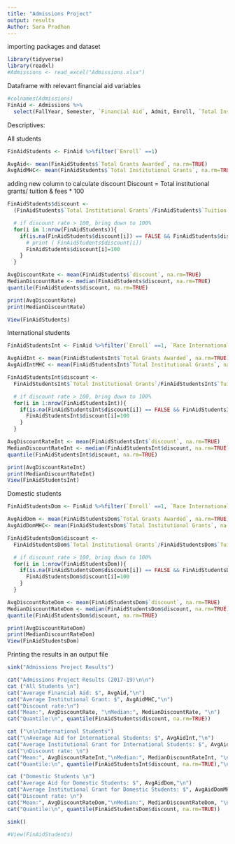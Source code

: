 ```yaml
---
title: "Admissions Project"
output: results
Author: Sara Pradhan
---
```


importing packages and dataset
```r
library(tidyverse)
library(readxl)
#Admissions <- read_excel("Admissions.xlsx")
```

Dataframe with relevant financial aid variables
```r
#colnames(Admissions) 
FinAid <- Admissions %>% 
  select(FallYear, Semester, `Financial Aid`, Admit, Enroll, `Total Institutional Grants`, `Total Grants Awarded`, `Race International`, `Tuition Fees`, `Total Budget`)
```

Descriptives:

All students
```r
FinAidStudents <- FinAid %>%filter(`Enroll` ==1)

AvgAid<- mean(FinAidStudents$`Total Grants Awarded`, na.rm=TRUE)
AvgAidMHC<- mean(FinAidStudents$`Total Institutional Grants`, na.rm=TRUE)

```

adding new column to calculate discount
Discount = Total institutional grants/ tuition & fees * 100
```r
FinAidStudents$discount <- 
  (FinAidStudents$`Total Institutional Grants`/FinAidStudents$`Tuition Fees`)*100

  # if discount rate > 100, bring down to 100%
  for(i in 1:nrow(FinAidStudents)){
    if(is.na(FinAidStudents$discount[i]) == FALSE && FinAidStudents$discount[i]>100){
      # print ( FinAidStudents$discount[i])
      FinAidStudents$discount[i]=100
    }
  }

AvgDiscountRate <- mean(FinAidStudents$`discount`, na.rm=TRUE)
MedianDiscountRate <- median(FinAidStudents$discount, na.rm=TRUE)
quantile(FinAidStudents$discount, na.rm=TRUE) 

print(AvgDiscountRate)
print(MedianDiscountRate)

View(FinAidStudents)
```

International students 
```r
FinAidStudentsInt <- FinAid %>%filter(`Enroll` ==1, `Race International`==1)

AvgAidInt <- mean(FinAidStudentsInt$`Total Grants Awarded`, na.rm=TRUE)
AvgAidIntMHC <- mean(FinAidStudentsInt$`Total Institutional Grants`, na.rm=TRUE)

FinAidStudentsInt$discount <- 
  FinAidStudentsInt$`Total Institutional Grants`/FinAidStudentsInt$`Tuition Fees`*100

  # if discount rate > 100, bring down to 100%
  for(i in 1:nrow(FinAidStudentsInt)){
    if(is.na(FinAidStudentsInt$discount[i]) == FALSE && FinAidStudentsInt$discount[i]>100){
      FinAidStudentsInt$discount[i]=100
    }
  }

AvgDiscountRateInt <- mean(FinAidStudentsInt$`discount`, na.rm=TRUE)
MedianDiscountRateInt <- median(FinAidStudentsInt$discount, na.rm=TRUE)
quantile(FinAidStudentsInt$discount, na.rm=TRUE) 

print(AvgDiscountRateInt)
print(MedianDiscountRateInt)
View(FinAidStudentsInt)

```

Domestic students 
```r
FinAidStudentsDom <- FinAid %>%filter(`Enroll` ==1, `Race International`==0)

AvgAidDom <- mean(FinAidStudentsDom$`Total Grants Awarded`, na.rm=TRUE)
AvgAidDomMHC<- mean(FinAidStudentsDom$`Total Institutional Grants`, na.rm=TRUE)

FinAidStudentsDom$discount <- 
  FinAidStudentsDom$`Total Institutional Grants`/FinAidStudentsDom$`Tuition Fees`*100

  # if discount rate > 100, bring down to 100%
  for(i in 1:nrow(FinAidStudentsDom)){
    if(is.na(FinAidStudentsDom$discount[i]) == FALSE && FinAidStudentsDom$discount[i]>100){
      FinAidStudentsDom$discount[i]=100
    }
  }

AvgDiscountRateDom <- mean(FinAidStudentsDom$`discount`, na.rm=TRUE)
MedianDiscountRateDom <- median(FinAidStudentsDom$discount, na.rm=TRUE)
quantile(FinAidStudentsDom$discount, na.rm=TRUE) 

print(AvgDiscountRateDom)
print(MedianDiscountRateDom)
View(FinAidStudentsDom)

```

Printing the results in an output file
```r
sink("Admissions Project Results")

cat("Admissions Project Results (2017-19)\n\n")
cat ("All Students \n")
cat("Average Financial Aid: $", AvgAid,"\n")
cat("Average Institutional Grant: $", AvgAidMHC,"\n")
cat("Discount rate:\n")
cat("Mean:", AvgDiscountRate, "\nMedian:", MedianDiscountRate, "\n")
cat("Quantile:\n", quantile(FinAidStudents$discount, na.rm=TRUE))

cat ("\n\nInternational Students")
cat("\nAverage Aid for International Students: $", AvgAidInt,"\n")
cat("Average Institutional Grant for International Students: $", AvgAidIntMHC)
cat("\nDiscount rate: \n")
cat("Mean:", AvgDiscountRateInt,"\nMedian:", MedianDiscountRateInt, "\n")
cat("Quantile:\n", quantile(FinAidStudentsInt$discount, na.rm=TRUE),"\n\n")

cat ("Domestic Students \n")
cat("Average Aid for Domestic Students: $", AvgAidDom,"\n")
cat("Average Institutional Grant for Domestic Students: $", AvgAidDomMHC,"\n")
cat("Discount rate: \n")
cat("Mean:", AvgDiscountRateDom,"\nMedian:", MedianDiscountRateDom, "\n")
cat("Quantile:\n", quantile(FinAidStudentsDom$discount, na.rm=TRUE))

sink()
```

```r

#View(FinAidStudents) 
```

